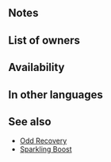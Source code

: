 {{Passive
|name=Even Recovery
|type=C
|exclusive=0
|canUseMove={{MoveList|All}}
|canUseWeapon={{WeaponList|Staff}}
|effectRange=2
|timingID=8
|abilityID=50
|limit2ID=4
|randomTimestamp=2021-07-21T07:00:00Z
|properties=random_inherit_base,random_owner
|1name=Even Recovery 1
|1tagid=SID_快癒・偶数1
|1effect=At start of even-numbered turns, restores 5 HP to allies within 2 spaces of unit and neutralizes any【Penalty】on those allies (excluding penalties inflicted at start of turn).<br><br>【Penalty】<br>All effects that last "on foe through its next action." Includes penalties inflicted by a skill like Panic or Threaten and negative status effects (preventing counterattacks, restricting movement, or the effects of a skill like Triangle Adept or Guard).
|1required=-
|1cost=60
|1promotionRarity=4
|1promotionTier=1
|intID1=2622
|sort1=16010
|value1=2
|randomMinLv1=21
|randomMaxLv1=30
|2name=Even Recovery 2
|2tagid=SID_快癒・偶数2
|2effect=At start of even-numbered turns, restores 10 HP to allies within 2 spaces of unit and neutralizes any【Penalty】on those allies (excluding penalties inflicted at start of turn).<br><br>【Penalty】<br>All effects that last "on foe through its next action." Includes penalties inflicted by a skill like Panic or Threaten and negative status effects (preventing counterattacks, restricting movement, or the effects of a skill like Triangle Adept or Guard).
|2required=Even Recovery 1
|2cost=120
|2promotionRarity=5
|2promotionTier=1
|intID2=2623
|sort2=16011
|value2=4
|randomMinLv2=26
|randomMaxLv2=35
|3name=Even Recovery 3
|3tagid=SID_快癒・偶数3
|3effect=At start of even-numbered turns, restores 20 HP to allies within 2 spaces of unit and neutralizes any【Penalty】on those allies (excluding penalties inflicted at start of turn).<br><br>【Penalty】<br>All effects that last "on foe through its next action." Includes penalties inflicted by a skill like Panic or Threaten and negative status effects (preventing counterattacks, restricting movement, or the effects of a skill like Triangle Adept or Guard).
|3required=Even Recovery 2
|3cost=240
|intID3=2624
|sort3=16012
|value3=6
|randomMinLv3=31
}}
==Notes==
{{Penalty neutralization|negstatuses=all {{Kp|Penalty}} effects}}
==List of owners==
{{Skill Hero List}}
==Availability==
{{PassiveFocusList}}
{{PassiveDistributionList}}
{{PassiveCombatManualList}}
==In other languages==
{{OtherLanguages
|japanese=快癒・偶数
|german=Ger. Gesundung
|spanishEU=Sanación par
|spanishLA=Sanación par
|french=Récup. paire
|italian=Ripresa pari
|chineseTW=痊癒・偶數
|portuguese=Recup. par
}}
==See also==
* [[Odd Recovery]]
* [[Sparkling Boost]]
{{Passives Navbox|C}}